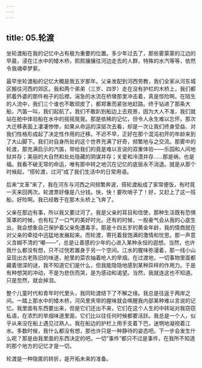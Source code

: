 ```yaml
---
---
---
```

title: 05.轮渡
---




坐轮渡船在我的记忆中占有极为重要的位置。多少年过去了，那些雾蒙蒙的江边的早晨，浸在江水中的矮木桥，熙熙攘攘往河边走去的人群，特殊的水汽等等，依然令我魂牵梦萦。

最早坐轮渡船的记忆大概是我五岁那年。父亲发配到河西劳教，我们全家从河东城区搬往河西的郊区。我和两个弟弟（三岁、四岁）走在没有护栏的木桥上，我们都抓着外婆的那件袍子的后襟。湍急的水流在桥墩那里冲击着，真是惊险啊。在陌生的人流中，我们三个谁也不敢顽皮了，都郑重而紧张地赶路。终于钻进了那条大船，汽笛一叫，我们起航了。我们不敢趴到船边上去观景，因为大人不准，我们就站在舱中体验船在水中的摇摇晃晃。那是依稀的记忆，但令人永生难以忘怀。那次大迁移表面上凄凄惨惨，如果从命运的深层次去看，却是一次让我们终身受益、对我们性格形成起了决定性作用的迁移。不迟不早，正好在那个混沌初开的年龄来到了大山脚下。我们对自身所处的这个世界充满了好奇，频繁地与之交流。那雾中的轮渡，那充满启示的汽笛，带给我们的竟是难以言说的双重体验——乐园和人间地狱并存；美丽的大自然和处处隐藏的阴谋并存；关爱和冷漠并存……那是祸，也是福。我看不破无常的命运，唯有那中转之地沉在记忆的底层永不消退。就是从那个时候起，“搭轮渡，过河”成了我们生活中的日常用语。

后来“文革”来了，我在河东与河西之间频繁奔波，搭轮渡船成了家常便饭，有时竟一天来回两次。轮渡票好像是八分钱。快，快！要吹哨子了！好，又赶上了这一班船，好险啊。我已经敢于在那木头桥上飞奔了。

父亲在那边有事，所以我又要过河了。我是父亲的耳目和信使，那种生活既有恐惧笼罩的时候，也有松了一口气的美好时光。还有的时候，一股豪气会从我的心底生出，我会想象自己保护着父亲免遭毒手。那是十四五岁的黄金年龄，我的情商就在对父亲的牵挂中迅猛地发展起来。而轮渡，寄托着我饱满的激情和忧思。那一声意义含糊不清的“嘟——”，总是让善感的少年的心进入某种永恒的遐想。当然，也许我什么都没有想，只不过恍若置身于另一个空间。江水的腥味弥漫着，那一线小山呈现出古老陈旧的味道，舱里的菜农抽着呛人的旱烟。在过渡地，一切事物里面都藏着很深的谜，我不知道它们是什么，但我能隐隐地感到某种异样的作用力。于是有种想哭的冲动，不是为悲伤而哭，是为感动和渴望。当然，我就连这也不知道。只是忽然，就会掉泪。

整个儿童时代和青年时代里头，我同轮渡结下了不解之缘。我总是往返于两岸之间。一踏上那水中的矮木桥，河风里夹带的腥味就会唤醒我内部某种难以言说的记忆。我里面有东西要出来，但是它们还出不来，它们在这个人生的中转站对我窃窃私语，在浓烈的旱烟味道里面，它们比以往任何时候都要活跃。我总是一个人，似乎从来没在船上遇见过熟人。我在船边的护栏上用手支着下巴，迷惘地凝视着江水。多数时候，我什么都没有想，那也许只是一种静待的姿态吧。下一步会发生什么呢？那是由我里面的东西决定的吧。一切“事件”都只不过是事件，在我所不知道的那个地方的记忆才是一切。

轮渡是一种隐匿的转折，是开拓未来的准备。